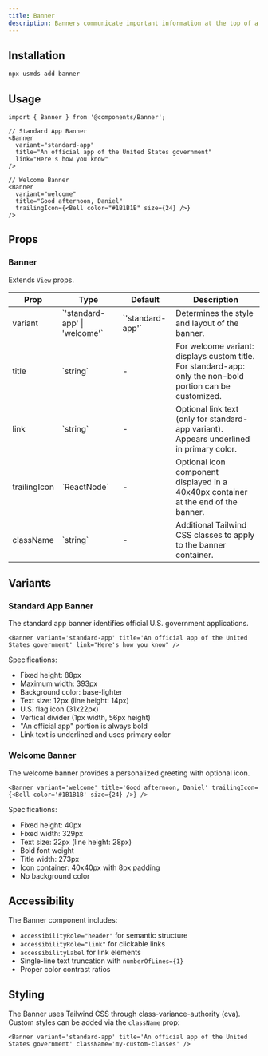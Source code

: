 ```yaml
---
title: Banner
description: Banners communicate important information at the top of a screen.
---
```


## Installation

```bash
npx usmds add banner
```

## Usage

```tsx
import { Banner } from '@components/Banner';

// Standard App Banner
<Banner
  variant="standard-app"
  title="An official app of the United States government"
  link="Here's how you know"
/>

// Welcome Banner
<Banner
  variant="welcome"
  title="Good afternoon, Daniel"
  trailingIcon={<Bell color="#1B1B1B" size={24} />}
/>
```

## Props

### Banner

Extends `View` props.

<table>
  <thead>
    <tr>
      <th>Prop</th>
      <th>Type</th>
      <th>Default</th>
      <th>Description</th>
    </tr>
  </thead>
  <tbody>
    <tr>
      <td>variant</td>
      <td>`'standard-app' | 'welcome'`</td>
      <td>`'standard-app'`</td>
      <td>Determines the style and layout of the banner.</td>
    </tr>
    <tr>
      <td>title</td>
      <td>`string`</td>
      <td>-</td>
      <td>For welcome variant: displays custom title. For standard-app: only the non-bold portion can be customized.</td>
    </tr>
    <tr>
      <td>link</td>
      <td>`string`</td>
      <td>-</td>
      <td>Optional link text (only for standard-app variant). Appears underlined in primary color.</td>
    </tr>
    <tr>
      <td>trailingIcon</td>
      <td>`ReactNode`</td>
      <td>-</td>
      <td>Optional icon component displayed in a 40x40px container at the end of the banner.</td>
    </tr>
    <tr>
      <td>className</td>
      <td>`string`</td>
      <td>-</td>
      <td>Additional Tailwind CSS classes to apply to the banner container.</td>
    </tr>
  </tbody>
</table>

## Variants

### Standard App Banner

The standard app banner identifies official U.S. government applications.

```tsx
<Banner variant='standard-app' title='An official app of the United States government' link="Here's how you know" />
```

Specifications:

- Fixed height: 88px
- Maximum width: 393px
- Background color: base-lighter
- Text size: 12px (line height: 14px)
- U.S. flag icon (31x22px)
- Vertical divider (1px width, 56px height)
- "An official app" portion is always bold
- Link text is underlined and uses primary color

### Welcome Banner

The welcome banner provides a personalized greeting with optional icon.

```tsx
<Banner variant='welcome' title='Good afternoon, Daniel' trailingIcon={<Bell color='#1B1B1B' size={24} />} />
```

Specifications:

- Fixed height: 40px
- Fixed width: 329px
- Text size: 22px (line height: 28px)
- Bold font weight
- Title width: 273px
- Icon container: 40x40px with 8px padding
- No background color

## Accessibility

The Banner component includes:

- `accessibilityRole="header"` for semantic structure
- `accessibilityRole="link"` for clickable links
- `accessibilityLabel` for link elements
- Single-line text truncation with `numberOfLines={1}`
- Proper color contrast ratios

## Styling

The Banner uses Tailwind CSS through class-variance-authority (cva). Custom styles can be added via the `className` prop:

```tsx
<Banner variant='standard-app' title='An official app of the United States government' className='my-custom-classes' />
```
